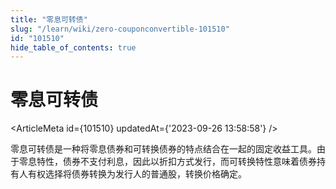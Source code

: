 ```yaml
---
title: "零息可转债"
slug: "/learn/wiki/zero-couponconvertible-101510"
id: "101510"
hide_table_of_contents: true
---
```



# 零息可转债

<ArticleMeta id={101510} updatedAt={'2023-09-26 13:58:58'} />
<div className='border-solid border-b border-t-0 my-4 border-[var(--ifm-color-gray-300)]' />

零息可转债是一种将零息债券和可转换债券的特点结合在一起的固定收益工具。由于零息特性，债券不支付利息，因此以折扣方式发行，而可转换特性意味着债券持有人有权选择将债券转换为发行人的普通股，转换价格确定。
